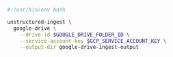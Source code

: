 ```bash CLI
#!/usr/bin/env bash

unstructured-ingest \
  google-drive \
    --drive-id $GOOGLE_DRIVE_FOLDER_ID \
    --service-account-key $GCP_SERVICE_ACCOUNT_KEY \
    --output-dir google-drive-ingest-output
```
